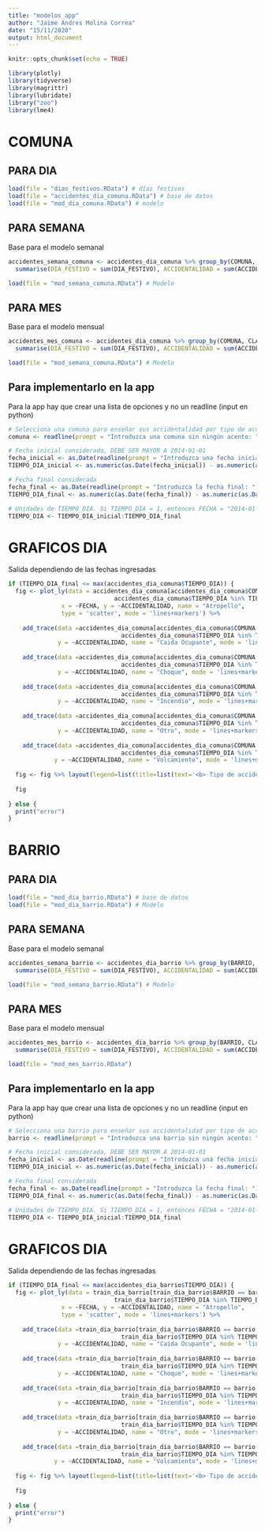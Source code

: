```yaml
---
title: "modelos_app"
author: "Jaime Andres Molina Correa"
date: "15/11/2020"
output: html_document
---
```


```r
knitr::opts_chunk$set(echo = TRUE)
```

```r
library(plotly)
library(tidyverse)
library(magrittr)
library(lubridate)
library("zoo")
library(lme4)
```

# COMUNA

## PARA DIA

```r
load(file = "dias_festivos.RData") # días festivos
load(file = "accidentes_dia_comuna.RData") # base de datos
load(file = "mod_dia_comuna.RData") # modelo
```

## PARA SEMANA 

Base para el modelo semanal

```r
accidentes_semana_comuna <- accidentes_dia_comuna %>% group_by(COMUNA, CLASE, PERIODO, SEMANA, TIEMPO_SEMANA) %>%
  summarise(DIA_FESTIVO = sum(DIA_FESTIVO), ACCIDENTALIDAD = sum(ACCIDENTALIDAD))

load(file = "mod_semana_comuna.RData") # Modelo 
```

## PARA MES

Base para el modelo mensual

```r
accidentes_mes_comuna <- accidentes_dia_comuna %>% group_by(COMUNA, CLASE, PERIODO, MES, TIEMPO_MES) %>%
  summarise(DIA_FESTIVO = sum(DIA_FESTIVO), ACCIDENTALIDAD = sum(ACCIDENTALIDAD))

load(file = "mod_semana_comuna.RData") # Modelo
```

## Para implementarlo en la app

Para la app hay que crear una lista de opciones y no un readline (input en python)

```r
# Selecciona una comuna para enseñar sus accidentalidad por tipo de accidente
comuna <- readline(prompt = "Introduzca una comuna sin ningún acento: ")

# Fecha inicial considerada, DEBE SER MAYOR A 2014-01-01
fecha_inicial <- as.Date(readline(prompt = "Introduzca una fecha inicial: "))
TIEMPO_DIA_inicial <- as.numeric(as.Date(fecha_inicial)) - as.numeric(as.Date("2014-01-01")) + 1

# Fecha final considerada
fecha_final <- as.Date(readline(prompt = "Introduzca la fecha final: "))
TIEMPO_DIA_final <- as.numeric(as.Date(fecha_final)) - as.numeric(as.Date("2014-01-01")) + 1

# Unidades de TIEMPO_DIA. Si TIEMPO_DIA = 1, entonces FECHA = "2014-01-01"
TIEMPO_DIA <- TIEMPO_DIA_inicial:TIEMPO_DIA_final
```


# GRAFICOS DIA

Salida dependiendo de las fechas ingresadas

```r
if (TIEMPO_DIA_final <= max(accidentes_dia_comuna$TIEMPO_DIA)) {
  fig <- plot_ly(data = accidentes_dia_comuna[accidentes_dia_comuna$COMUNA == comuna & accidentes_dia_comuna$CLASE == "Atropello" &
                              accidentes_dia_comuna$TIEMPO_DIA %in% TIEMPO_DIA, ],
               x = ~FECHA, y = ~ACCIDENTALIDAD, name = "Atropello",
               type = 'scatter', mode = 'lines+markers') %>%
  
    add_trace(data =accidentes_dia_comuna[accidentes_dia_comuna$COMUNA == comuna & accidentes_dia_comuna$CLASE == "Caida Ocupante" &
                                accidentes_dia_comuna$TIEMPO_DIA %in% TIEMPO_DIA, ],
              y = ~ACCIDENTALIDAD, name = "Caida Ocupante", mode = 'lines+markers') %>%
    
    add_trace(data =accidentes_dia_comuna[accidentes_dia_comuna$COMUNA == comuna & accidentes_dia_comuna$CLASE == "Choque" &
                                accidentes_dia_comuna$TIEMPO_DIA %in% TIEMPO_DIA, ],
              y = ~ACCIDENTALIDAD, name = "Choque", mode = 'lines+markers') %>%
    
    add_trace(data =accidentes_dia_comuna[accidentes_dia_comuna$COMUNA == comuna & accidentes_dia_comuna$CLASE == "Incendio" &
                                accidentes_dia_comuna$TIEMPO_DIA %in% TIEMPO_DIA, ],
              y = ~ACCIDENTALIDAD, name = "Incendio", mode = 'lines+markers') %>%
    
    add_trace(data =accidentes_dia_comuna[accidentes_dia_comuna$COMUNA == comuna & accidentes_dia_comuna$CLASE == "Otro" &
                                accidentes_dia_comuna$TIEMPO_DIA %in% TIEMPO_DIA, ],
              y = ~ACCIDENTALIDAD, name = "Otro", mode = 'lines+markers') %>%
    
    add_trace(data =accidentes_dia_comuna[accidentes_dia_comuna$COMUNA == comuna & accidentes_dia_comuna$CLASE == "Volcamiento" &
                                accidentes_dia_comuna$TIEMPO_DIA %in% TIEMPO_DIA, ],
             y = ~ACCIDENTALIDAD, name = "Volcamiento", mode = 'lines+markers')
  
  fig <- fig %>% layout(legend=list(title=list(text='<b> Tipo de accidente </b>')))
  
  fig
  
} else {
  print("error")
}
```

#  BARRIO

## PARA DIA

```r
load(file = "mod_dia_barrio.RData") # base de datos
load(file = "mod_dia_barrio.RData") # Modelo
```


## PARA SEMANA

Base para el modelo semanal

```r
accidentes_semana_barrio <- accidentes_dia_barrio %>% group_by(BARRIO, CLASE, PERIODO, SEMANA, TIEMPO_SEMANA) %>%
  summarise(DIA_FESTIVO = sum(DIA_FESTIVO), ACCIDENTALIDAD = sum(ACCIDENTALIDAD))

load(file = "mod_semana_barrio.RData") # Modelo
```


## PARA MES

Base para el modelo mensual

```r
accidentes_mes_barrio <- accidentes_dia_barrio %>% group_by(BARRIO, CLASE, PERIODO, MES, TIEMPO_MES) %>%
  summarise(DIA_FESTIVO = sum(DIA_FESTIVO), ACCIDENTALIDAD = sum(ACCIDENTALIDAD))

load(file = "mod_mes_barrio.RData")
```


## Para implementarlo en la app

Para la app hay que crear una lista de opciones y no un readline (input en python)

```r
# Selecciona una barrio para enseñar sus accidentalidad por tipo de accidente
barrio <- readline(prompt = "Introduzca una barrio sin ningún acento: ")

# Fecha inicial considerada, DEBE SER MAYOR A 2014-01-01
fecha_inicial <- as.Date(readline(prompt = "Introduzca una fecha inicial: "))
TIEMPO_DIA_inicial <- as.numeric(as.Date(fecha_inicial)) - as.numeric(as.Date("2014-01-01")) + 1

# Fecha final considerada
fecha_final <- as.Date(readline(prompt = "Introduzca la fecha final: "))
TIEMPO_DIA_final <- as.numeric(as.Date(fecha_final)) - as.numeric(as.Date("2014-01-01")) + 1

# Unidades de TIEMPO_DIA. Si TIEMPO_DIA = 1, entonces FECHA = "2014-01-01"
TIEMPO_DIA <- TIEMPO_DIA_inicial:TIEMPO_DIA_final
```


# GRAFICOS DIA

Salida dependiendo de las fechas ingresadas

```r
if (TIEMPO_DIA_final <= max(accidentes_dia_barrio$TIEMPO_DIA)) {
  fig <- plot_ly(data = train_dia_barrio[train_dia_barrio$BARRIO == barrio & train_dia_barrio$CLASE == "Atropello" &
                              train_dia_barrio$TIEMPO_DIA %in% TIEMPO_DIA, ],
               x = ~FECHA, y = ~ACCIDENTALIDAD, name = "Atropello",
               type = 'scatter', mode = 'lines+markers') %>%
  
    add_trace(data =train_dia_barrio[train_dia_barrio$BARRIO == barrio & train_dia_barrio$CLASE == "Caida Ocupante" &
                                train_dia_barrio$TIEMPO_DIA %in% TIEMPO_DIA, ],
              y = ~ACCIDENTALIDAD, name = "Caida Ocupante", mode = 'lines+markers') %>%
    
    add_trace(data =train_dia_barrio[train_dia_barrio$BARRIO == barrio & train_dia_barrio$CLASE == "Choque" &
                                train_dia_barrio$TIEMPO_DIA %in% TIEMPO_DIA, ],
              y = ~ACCIDENTALIDAD, name = "Choque", mode = 'lines+markers') %>%
    
    add_trace(data =train_dia_barrio[train_dia_barrio$BARRIO == barrio & train_dia_barrio$CLASE == "Incendio" &
                                train_dia_barrio$TIEMPO_DIA %in% TIEMPO_DIA, ],
              y = ~ACCIDENTALIDAD, name = "Incendio", mode = 'lines+markers') %>%
    
    add_trace(data =train_dia_barrio[train_dia_barrio$BARRIO == barrio & train_dia_barrio$CLASE == "Otro" &
                                train_dia_barrio$TIEMPO_DIA %in% TIEMPO_DIA, ],
              y = ~ACCIDENTALIDAD, name = "Otro", mode = 'lines+markers') %>%
    
    add_trace(data =train_dia_barrio[train_dia_barrio$BARRIO == barrio & train_dia_barrio$CLASE == "Volcamiento" &
                                train_dia_barrio$TIEMPO_DIA %in% TIEMPO_DIA, ],
             y = ~ACCIDENTALIDAD, name = "Volcamiento", mode = 'lines+markers')
  
  fig <- fig %>% layout(legend=list(title=list(text='<b> Tipo de accidente </b>')))
  
  fig
  
} else {
  print("error")
}
```
